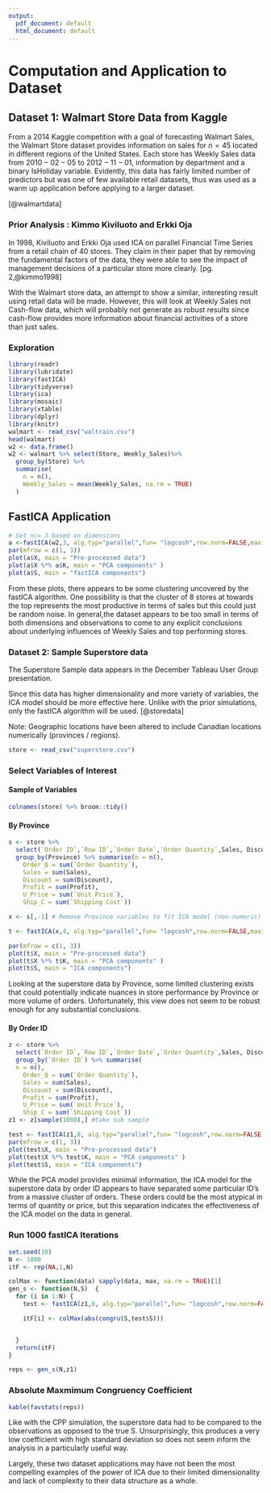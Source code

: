 ```yaml
---
output:
  pdf_document: default
  html_document: default
---
```

<!--
The {#rmd-basics} text after the chapter declaration will allow us to link throughout the document back to the beginning of Chapter 1.  These labels will automatically be generated (if not specified) by changing the spaces to hyphens and capital letters to lowercase.  Look for the reference to this label at the beginning of Chapter 2.
-->

# Computation and Application to Dataset




## Dataset 1: Walmart Store Data from Kaggle

From a 2014 Kaggle competition with a goal of forecasting Walmart Sales, the Walmart Store dataset provides information on sales for $n=45$ located in different regions of the United States.  Each store has Weekly Sales data from $2010-02-05$ to $2012-11-01$, information by department and a binary IsHoliday variable. Evidently, this data has fairly limited number of predictors but was one of few available retail datasets, thus was used as a warm up application before applying to a larger dataset.

[@walmartdata]

### Prior Analysis : Kimmo Kiviluoto and Erkki Oja

In 1998, Kiviluoto and Erkki Oja used ICA on parallel Financial Time Series from a retail chain of 40 stores.  They claim in their paper \textit{Independent Component Analysis for Parallel Financial Time Series} that by removing the fundamental factors of the data, they were able to see the impact of management decisions of a particular store more clearly.  [pg. 2,@kimmo1998]

With the Walmart store data, an attempt to show a similar, interesting result using retail data will be made.  However, this will look at Weekly Sales not Cash-flow data, which will probably not generate as robust results since cash-flow provides more information about financial activities of a store than just sales.


### Exploration 

```r
library(readr)
library(lubridate)
library(fastICA)
library(tidyverse)
library(ica)
library(mosaic)
library(xtable)
library(dplyr)
library(knitr)
walmart <- read_csv("waltrain.csv")
head(walmart)
w2 <- data.frame()
w2 <- walmart %>% select(Store, Weekly_Sales)%>% 
  group_by(Store) %>% 
  summarise(
    n = n(),
    Weekly_Sales = mean(Weekly_Sales, na.rm = TRUE)
  )
```




## FastICA Application

```r
# Set nc= 3 based on dimensions
a <-fastICA(w2,3, alg.typ="parallel",fun= "logcosh",row.norm=FALSE,maxit=5,tol= 0.0001,verbose=TRUE)
par(mfrow = c(1, 3))
plot(a$X, main = "Pre-processed data")
plot(a$X %*% a$K, main = "PCA components" )
plot(a$S, main = "fastICA components")  
```



From these plots, there appears to be some clustering uncovered by the fastICA algorithm. One possibility is that the cluster of 8 stores at towards the top represents the most productive in terms of sales but this could just be random noise.  In general,the dataset appears to be too small in terms of both dimensions and observations to come to any explicit conclusions about underlying influences of Weekly Sales and top performing stores.


### Dataset 2: Sample Superstore data 

The Superstore Sample data appears in the December Tableau User Group presentation. 

Since this data has higher dimensionality and more variety of variables, the ICA model should be more effective here. Unlike with the prior simulations, only the fastICA algorithm will be used. [@storedata]   


Note: Geographic locations have been altered to include Canadian locations numerically (provinces / regions). \newline

```r
store <- read_csv("superstore.csv")
```


### Select Variables of Interest

#### Sample of Variables

```r
colnames(store) %>% broom::tidy()
```

#### By Province

```r
s <- store %>% 
  select(`Order ID`,`Row ID`,`Order Date`,`Order Quantity`,Sales, Discount, Profit,`Unit Price`, `Shipping Cost`,Province) %>%
  group_by(Province) %>% summarise(n = n(),
    Order_Q = sum(`Order Quantity`),
    Sales = sum(Sales),
    Discount = sum(Discount),
    Profit = sum(Profit),
    U_Price = sum(`Unit Price`),
    Ship_C = sum(`Shipping Cost`))

x <- s[,-1] # Remove Province variables to fit ICA model (non-numeric)
```

```r
t <- fastICA(x,4, alg.typ="parallel",fun= "logcosh",row.norm=FALSE,maxit=5,tol= 0.0001,verbose=TRUE)
```

```r
par(mfrow = c(1, 3))
plot(t$X, main = "Pre-processed data")
plot(t$X %*% t$K, main = "PCA components" )
plot(t$S, main = "ICA components")  
```

Looking at the superstore data by Province, some limited clustering exists that could potentially indicate nuances in store performance by Province or more volume of orders.   Unfortunately, this view does not seem to be robust enough for any substantial conclusions.


#### By Order ID

```r
z <- store %>% 
  select(`Order ID`,`Row ID`,`Order Date`,`Order Quantity`,Sales, Discount, Profit,`Unit Price`, `Shipping Cost`,Province) %>%
  group_by(`Order ID`) %>% summarise(
  n = n(),
    Order_Q = sum(`Order Quantity`),
    Sales = sum(Sales),
    Discount = sum(Discount),
    Profit = sum(Profit),
    U_Price = sum(`Unit Price`),
    Ship_C = sum(`Shipping Cost`))
z1 <- z[sample(1000),] #take sub sample
```



```r
test <- fastICA(z1,8, alg.typ="parallel",fun= "logcosh",row.norm=FALSE,maxit=5,tol= 0.0001,verbose=TRUE)
par(mfrow = c(1, 3))
plot(test$X, main = "Pre-processed data")
plot(test$X %*% test$K, main = "PCA components" )
plot(test$S, main = "ICA components")  
```

While the PCA model provides minimal information, the ICA model for the superstore data by order ID appears to have separated some particular ID's from a massive cluster of orders.  These orders could be the most atypical in terms of quantity or price, but this separation indicates the effectiveness of the ICA model on the data in general. 


### Run 1000 fastICA Iterations

```r
set.seed(10)
N <- 1000
itF <- rep(NA,1,N)

colMax <- function(data) sapply(data, max, na.rm = TRUE)[1] 
gen_s <- function(N,S)  {
  for (i in 1:N) {
    test <- fastICA(z1,8, alg.typ="parallel",fun= "logcosh",row.norm=FALSE,maxit=5,tol= 0.0001,verbose=TRUE)

    itF[i] <- colMax(abs(congru(S,test$S)))


  }
  return(itF)
}
```

```r
reps <- gen_s(N,z1)
```

### Absolute Maxmimum Congruency Coefficient

```r
kable(favstats(reps))
```

Like with the CPP simulation, the superstore data had to be compared to the observations as opposed to the true S.  Unsurprisingly, this produces a very low coefficient with high standard deviation so does not seem inform the analysis in a particularly useful way.  

Largely, these two dataset applications may have not been the most compelling examples of the power of ICA due to their limited dimensionality and lack of complexity to their data structure as a whole.

